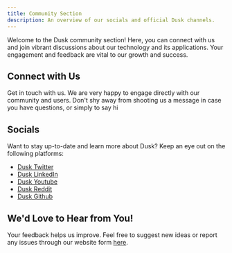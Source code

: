 ```yaml
---
title: Community Section
description: An overview of our socials and official Dusk channels.
---
```



Welcome to the Dusk community section! Here, you can connect with us and join vibrant discussions about our technology and its applications. Your engagement and feedback are vital to our growth and success.

## Connect with Us

Get in touch with us. We are very happy to engage directly with our community and users. Don't shy away from shooting us a message in case you have questions, or simply to say hi

<CardGrid>
        <LinkCard title="Official Dusk Website" href="https://dusk.network" description="Home of Dusk, the protocol for Regulated And Decentralized Finance. News, use cases and team information can be found here."/>
        <LinkCard title="Discord (Duskcord)" href="https://discord.com/invite/dusk-official" description="Duskcord is where the more technical crowd hangs out. It is the best place to provide feedback, ask for help, and share your dApp ideas."/>
        <LinkCard title="Telegram" href="https://t.me/DuskNetwork" description="The community on Telegram never sleeps. This channel is moderated by the core team."/>
        <LinkCard title="Announcement" href="https://t.me/DuskAnnouncements" description="Annoucements and updates are posted in this read-only Telegram channel"/>
</CardGrid>

## Socials

Want to stay up-to-date and learn more about Dusk? Keep an eye out on the following platforms:

- [Dusk Twitter](https://twitter.com/DuskFoundation)
- [Dusk LinkedIn](https://www.linkedin.com/company/dusknetwork/)
- [Dusk Youtube](https://www.youtube.com/c/DuskNetwork)
- [Dusk Reddit](https://www.reddit.com/r/DuskNetwork/)
- [Dusk Github](https://github.com/dusk-network)

## We'd Love to Hear from You!

Your feedback helps us improve. Feel free to suggest new ideas or report any issues through our website form [here](https://dusk.network/contact/).
